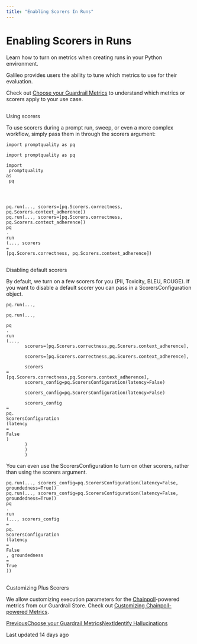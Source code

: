 ```yaml
---
title: "Enabling Scorers In Runs"
---
```


# Enabling Scorers in Runs

Learn how to turn on metrics when creating runs in your Python environment.

Galileo provides users the ability to tune which metrics to use for their evaluation.

Check out [Choose your Guardrail Metrics](/galileo/gen-ai-studio-products/galileo-evaluate/how-to/choosing-your-guardrail-metrics) to understand which metrics or scorers apply to your use case.

## 

[](#using-scorers)

Using scorers

To use scorers during a prompt run, sweep, or even a more complex workflow, simply pass them in through the scorers argument:

```
import promptquality as pq

import promptquality as pq

import
 promptquality 
as
 pq




pq.run(..., scorers=[pq.Scorers.correctness, pq.Scorers.context_adherence])
pq.run(..., scorers=[pq.Scorers.correctness, pq.Scorers.context_adherence])
pq
.
run
(..., scorers
=
[pq.Scorers.correctness, pq.Scorers.context_adherence])
```

## 

[](#disabling-default-scorers)

Disabling default scorers

By default, we turn on a few scorers for you (PII, Toxicity, BLEU, ROUGE). If you want to disable a default scorer you can pass in a ScorersConfiguration object.

```
pq.run(...,

pq.run(...,

pq
.
run
(...,
       scorers=[pq.Scorers.correctness,pq.Scorers.context_adherence],

       scorers=[pq.Scorers.correctness,pq.Scorers.context_adherence],

       scorers
=
[pq.Scorers.correctness,pq.Scorers.context_adherence],
       scorers_config=pq.ScorersConfiguration(latency=False)

       scorers_config=pq.ScorersConfiguration(latency=False)

       scorers_config
=
pq.
ScorersConfiguration
(latency
=
False
)
       )
       )
       )
```

You can even use the ScorersConfiguration to turn on other scorers, rather than using the scorers argument.

```
pq.run(..., scorers_config=pq.ScorersConfiguration(latency=False, groundedness=True))
pq.run(..., scorers_config=pq.ScorersConfiguration(latency=False, groundedness=True))
pq
.
run
(..., scorers_config
=
pq.
ScorersConfiguration
(latency
=
False
, groundedness
=
True
))
```

## 

[](#customizing-plus-scorers)

Customizing Plus Scorers

We allow customizing execution parameters for the [Chainpoll](/galileo/gen-ai-studio-products/ml-research-algorithms/chainpoll)\-powered metrics from our Guardrail Store. Check out [Customizing Chainpoll-powered Metrics](/galileo/gen-ai-studio-products/galileo-evaluate/how-to/customize-chainpoll-powered-metrics).

[PreviousChoose your Guardrail Metrics](/galileo/gen-ai-studio-products/galileo-evaluate/how-to/choosing-your-guardrail-metrics)[NextIdentify Hallucinations](/galileo/gen-ai-studio-products/galileo-evaluate/how-to/identifying-hallucinations)

Last updated 14 days ago